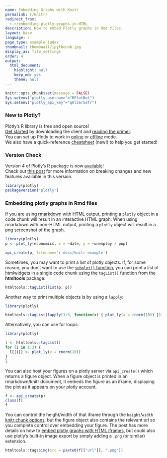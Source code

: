 ```yaml
---
name: Embedding Graphs with Knitr
permalink: r/knitr/
redirect_from:
  - r/embedding-plotly-graphs-in-HTML
description: How to embed Plotly graphs in Rmd files.
layout: base
language: r
page_type: example_index
thumbnail: thumbnail/ipythonnb.jpg
display_as: file_settings
order: 4
output:
  html_document:
    highlight: null
    keep_md: yes
    theme: null
---
```


```r
knitr::opts_chunk$set(message = FALSE)
Sys.setenv("plotly_username"="RPlotBot")
Sys.setenv("plotly_api_key"="q0lz6r5efr")
```
### New to Plotly?

Plotly's R library is free and open source!<br>
[Get started](https://plot.ly/r/getting-started/) by downloading the client and [reading the primer](https://plot.ly/r/getting-started/).<br>
You can set up Plotly to work in [online](https://plot.ly/r/getting-started/#hosting-graphs-in-your-online-plotly-account) or [offline](https://plot.ly/r/offline/) mode.<br>
We also have a quick-reference [cheatsheet](https://images.plot.ly/plotly-documentation/images/r_cheat_sheet.pdf) (new!) to help you get started!

### Version Check

Version 4 of Plotly's R package is now [available](https://plot.ly/r/getting-started/#installation)!<br>
Check out [this post](http://moderndata.plot.ly/upgrading-to-plotly-4-0-and-above/) for more information on breaking changes and new features available in this version.
```r
library(plotly)
packageVersion('plotly')
```

### Embedding plotly graphs in Rmd files

If you are using [rmarkdown](http://rmarkdown.rstudio.com/) with HTML output, printing a `plotly` object in a code chunk will result in an interactive HTML graph. When using rmarkdown with non-HTML output, printing a `plotly` object will result in a png screenshot of the graph.

```r
library(plotly)
p <- plot_ly(economics, x = ~date, y = ~unemploy / pop)
```

```r
api_create(p, filename='r-docs/knitr-example')
```

Sometimes, you may want to print a _list_ of plotly objects. If, for some reason, you don't want to use the [`subplot()` function](https://plot.ly/r/subplots/), you can print a list of htmlwidgets in a single code chunk using the `tagList()` function from the **htmltools** package:

```r
htmltools::tagList(list(p, p))
```

Another way to print multiple objects is by using a `lapply`:

```r
library(plotly)

htmltools::tagList(lapply(1:3, function(x) { plot_ly(x = rnorm(10)) }))
```

Alternatively, you can use for loops:

```r
library(plotly)

l <- htmltools::tagList()
for (i in 1:3) {
  l[[i]] <- plot_ly(x = rnorm(10))
}
l
```

You can also host your figures on a plotly server via `api_create()` which returns a figure object. When a figure object is printed in an rmarkdown/knitr document, it embeds the figure as an iframe, displaying the plot as it appears on your plotly account.

```r
f <- api_create(p)
class(f)
f
```

You can control the height/width of that iframe through the `height`/`width` [knitr chunk options](http://yihui.name/knitr/options/), but the figure object also contains the relevant url so you complete control over embedding your figure. The post has more details on how to [embed plotly graphs with HTML iframes](http://help.plot.ly/embed-graphs-in-websites/), but could also use plotly's built-in image export by simply adding a `.png` (or similar) extension.

```r
htmltools::tags$img(src = paste0(f[["url"]], ".png"))
```

